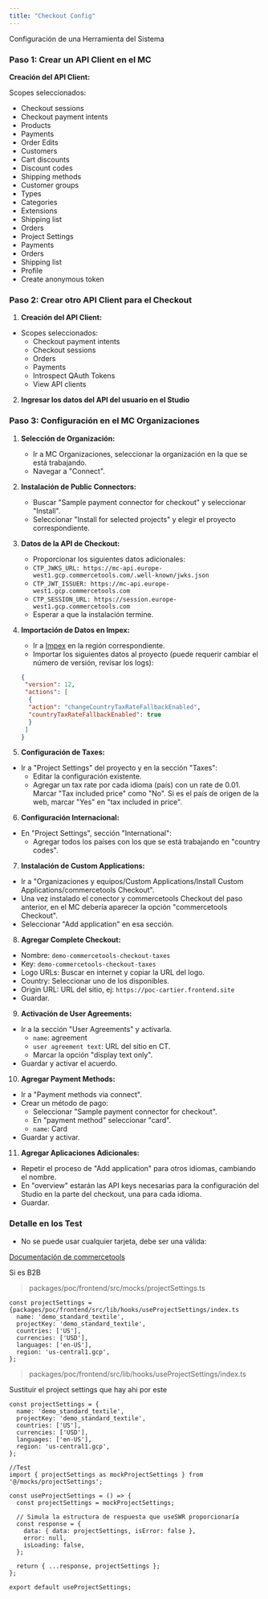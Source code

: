 ```yaml
---
title: "Checkout Config"
---
```


Configuración de una Herramienta del Sistema

### Paso 1: Crear un API Client en el MC

**Creación del API Client:**

 Scopes seleccionados:
- Checkout sessions
- Checkout payment intents
- Products
- Payments
- Order Edits
- Customers
- Cart discounts
- Discount codes
- Shipping methods
- Customer groups
- Types
- Categories
- Extensions
- Shipping list
- Orders
- Project Settings
- Payments
- Orders
- Shipping list
- Profile
- Create anonymous token

### Paso 2: Crear otro API Client para el Checkout

1. **Creación del API Client:**

- Scopes seleccionados:
    - Checkout payment intents
    - Checkout sessions
    - Orders
    - Payments
    - Introspect QAuth Tokens
    - View API clients

2. **Ingresar los datos del API del usuario en el Studio**

### Paso 3: Configuración en el MC Organizaciones

1. **Selección de Organización:**
    - Ir a MC Organizaciones, seleccionar la organización en la que se está trabajando.
    - Navegar a "Connect".

2. **Instalación de Public Connectors:**
    - Buscar "Sample payment connector for checkout" y seleccionar "Install".
    - Seleccionar "Install for selected projects" y elegir el proyecto correspondiente.

3. **Datos de la API de Checkout:**
    - Proporcionar los siguientes datos adicionales:
    - `CTP_JWKS_URL: https://mc-api.europe-west1.gcp.commercetools.com/.well-known/jwks.json`
    - `CTP_JWT_ISSUER: https://mc-api.europe-west1.gcp.commercetools.com`
    - `CTP_SESSION_URL: https://session.europe-west1.gcp.commercetools.com`
    - Esperar a que la instalación termine.

4. **Importación de Datos en Impex:**

    - Ir a [Impex](https://impex.europe-west1.gcp.commercetools.com/playground?endpoint=project&method=update-info) en la región correspondiente.
    - Importar los siguientes datos al proyecto (puede requerir cambiar el número de versión, revisar los logs):
    ```json
    {
     "version": 12,
     "actions": [
      {
      "action": "changeCountryTaxRateFallbackEnabled",
      "countryTaxRateFallbackEnabled": true
      }
     ]
    }
    ```

5. **Configuración de Taxes:**

- Ir a "Project Settings" del proyecto y en la sección "Taxes":
    - Editar la configuración existente.
    - Agregar un tax rate por cada idioma (país) con un rate de 0.01. Marcar "Tax included price" como "No". Si es el país de origen de la web, marcar "Yes" en "tax included in price".

6. **Configuración Internacional:**

- En "Project Settings", sección "International":
    - Agregar todos los países con los que se está trabajando en "country codes".

7. **Instalación de Custom Applications:**

- Ir a "Organizaciones y equipos/Custom Applications/Install Custom Applications/commercetools Checkout".
- Una vez instalado el conector y commercetools Checkout del paso anterior, en el MC debería aparecer la opción "commercetools Checkout".
- Seleccionar "Add application" en esa sección.

8. **Agregar Complete Checkout:**

- Nombre: `demo-commercetools-checkout-taxes`
- Key: `demo-commercetools-checkout-taxes`
- Logo URLs: Buscar en internet y copiar la URL del logo.
- Country: Seleccionar uno de los disponibles.
- Origin URL: URL del sitio, ej: `https://poc-cartier.frontend.site`
- Guardar.

9. **Activación de User Agreements:**

- Ir a la sección "User Agreements" y activarla.
    - `name`: agreement
    - `user agreement text`: URL del sitio en CT.
    - Marcar la opción "display text only".
- Guardar y activar el acuerdo.

10. **Agregar Payment Methods:**

- Ir a "Payment methods via connect".
- Crear un método de pago:
    - Seleccionar "Sample payment connector for checkout".
    - En "payment method" seleccionar "card".
    - `name`: Card
- Guardar y activar.

11. **Agregar Aplicaciones Adicionales:**

- Repetir el proceso de "Add application" para otros idiomas, cambiando el nombre.
- En "overview" estarán las API keys necesarias para la configuración del Studio en la parte del checkout, una para cada idioma.
- Guardar.

### Detalle en los Test

- No se puede usar cualquier tarjeta, debe ser una válida:

[Documentación de commercetools](https://docs.commercetools.com/foundry/blueprint-b2c-retail/configure-payment-and-tax)

Si es B2B

> packages/poc/frontend/src/mocks/projectSettings.ts

```tsx
const projectSettings = {packages/poc/frontend/src/lib/hooks/useProjectSettings/index.ts
  name: 'demo_standard_textile',
  projectKey: 'demo_standard_textile',
  countries: ['US'],
  currencies: ['USD'],
  languages: ['en-US'],
  region: 'us-central1.gcp',
};
```
> packages/poc/frontend/src/lib/hooks/useProjectSettings/index.ts

Sustituir el project settings que hay ahi por este

```tsx
const projectSettings = {
  name: 'demo_standard_textile',
  projectKey: 'demo_standard_textile',
  countries: ['US'],
  currencies: ['USD'],
  languages: ['en-US'],
  region: 'us-central1.gcp',
};

//Test
import { projectSettings as mockProjectSettings } from '@/mocks/projectSettings';

const useProjectSettings = () => {
  const projectSettings = mockProjectSettings;

  // Simula la estructura de respuesta que useSWR proporcionaría
  const response = {
    data: { data: projectSettings, isError: false },
    error: null,
    isLoading: false,
  };

  return { ...response, projectSettings };
};

export default useProjectSettings;
```

